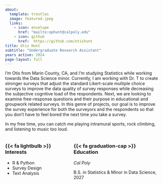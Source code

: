 ```yaml
---
about:
  template: trestles
  image: featured.jpeg
  links:
    - icon: envelope
      href: "mailto:ophunt@calpoly.edu"
    - icon: github
      href:  https://github.com/otishunt
title: Otis Hunt
subtitle: "Undergraduate Research Assistant"
years active: 2024
page-layout: full
---
```


I'm Otis from Marin County, CA, and I'm studying Statistics while working 
towards the Data Science minor. Currently, I am working with Dr. T to create
stronger surveys that adjust the standard Likert-scale multiple choice surveys
to improve the data quality of survey responses while decreasing the subjective cognitive load of the respondents. Next, we are looking to  examine
free-response questions and their purpose in educational and groupwork related
surveys. In this genre of projects, our goal is to improve the survey experience
for both the surveyors and the respondents so that you don't have to feel bored
the next time you take a survey. 

In my free time, you can catch me playing intramural sports, rock climbing, and
listening to music too loud.

::: columns
::: column

### {{< fa lightbulb >}} Interests

- R & Python
- Survey Design
- Text Analysis
:::

::: column
### {{< fa graduation-cap >}} Education

*Cal Poly*

B.S. in Statistics & Minor in Data Science, 2027
:::
:::
